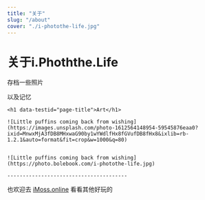 ```yaml
---
title: "关于"
slug: "/about"
cover: "./i-photothe-life.jpg"
---
```


# 关于i.Phoththe.Life

存档一些照片

以及记忆



<div style={{ margin: `0 auto`, maxWidth: `70ch`, padding: `2rem` }}>

    <h1 data-testid="page-title">Art</h1>

    ![Little puffins coming back from wishing](https://images.unsplash.com/photo-1612564148954-59545876eaa0?ixid=MnwxMjA3fDB8MHxwaG90by1wYWdlfHx8fGVufDB8fHx8&ixlib=rb-1.2.1&auto=format&fit=crop&w=1000&q=80)


    ![Little puffins coming back from wishing](https://photo.bolebook.com/i-photothe-life.jpg)
    
</div>

    ---------------------------------------


也欢迎去 [iMoss.online](https://imoss.online "iMoss.online") 看看其他好玩的


